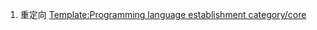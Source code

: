 #重定向 [[Template:Programming language establishment category/core]]

{{Redirect category shell|
{{移動重定向}}
}}